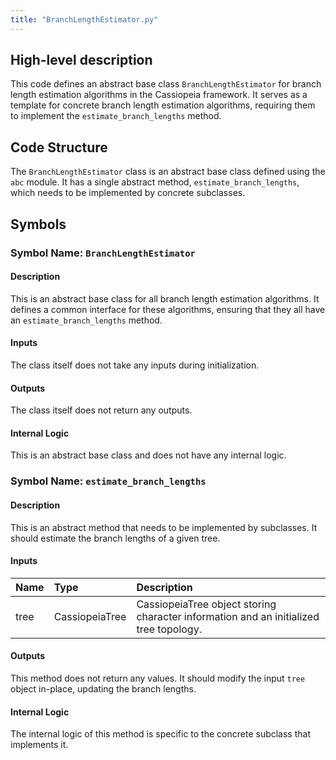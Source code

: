 ```yaml
---
title: "BranchLengthEstimator.py"
---
```


## High-level description
This code defines an abstract base class `BranchLengthEstimator` for branch length estimation algorithms in the Cassiopeia framework. It serves as a template for concrete branch length estimation algorithms, requiring them to implement the `estimate_branch_lengths` method.

## Code Structure
The `BranchLengthEstimator` class is an abstract base class defined using the `abc` module. It has a single abstract method, `estimate_branch_lengths`, which needs to be implemented by concrete subclasses.

## Symbols
### Symbol Name: `BranchLengthEstimator`
#### Description
This is an abstract base class for all branch length estimation algorithms. It defines a common interface for these algorithms, ensuring that they all have an `estimate_branch_lengths` method.

#### Inputs
The class itself does not take any inputs during initialization.

#### Outputs
The class itself does not return any outputs.

#### Internal Logic
This is an abstract base class and does not have any internal logic.

### Symbol Name: `estimate_branch_lengths`
#### Description
This is an abstract method that needs to be implemented by subclasses. It should estimate the branch lengths of a given tree.

#### Inputs
| Name | Type | Description |
|:-----|:-----|:------------|
| tree | CassiopeiaTree | CassiopeiaTree object storing character information and an initialized tree topology. |

#### Outputs
This method does not return any values. It should modify the input `tree` object in-place, updating the branch lengths.

#### Internal Logic
The internal logic of this method is specific to the concrete subclass that implements it.

